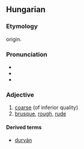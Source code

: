 ==Hungarian==

===Etymology===
{{unk|lang=hu}} origin.

===Pronunciation===
* {{hu-IPA}}
* {{audio|Hu-durva.ogg|Audio|lang=hu}}
* {{hyphenation|dur|va|lang=hu}}

===Adjective===
{{hu-adj|comp=durvább}}

# [[coarse]] (of inferior quality)
# [[brusque]], [[rough]], [[rude]]

====Derived terms====
* [[durván]]